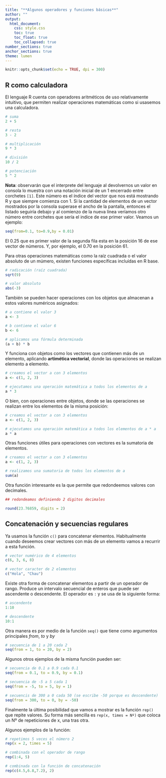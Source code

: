 ```yaml
---
title: "**Algunos operadores y funciones básicas**"
author: ""
output:
  html_document:
    css: style.css
    toc: true
    toc_float: true
    toc_collapsed: true
number_sections: true
anchor_sections: true
theme: lumen
---
```


```r
knitr::opts_chunk$set(echo = TRUE, dpi = 300)
```

## R como calculadora

El lenguaje R cuenta con operadores aritméticos de uso relativamente intuitivo, que permiten realizar operaciones matemáticas como si usasemos una calculadora.


```r
# suma
2 + 5

# resta
3 - 2

# multiplicación
9 * 3

# división
10 / 2

# potenciación
5 ^ 2
```

**Nota**: observarán que el interprete del lenguaje al devolvernos un valor en consola lo muestra con una notación inicial de un 1 encerrado entre corchetes `[1]`.
Este número es el índice del vector que nos está mostrando R y que siempre comienza con 1. Si la cantidad de elementos de un vector mostrados por la consola superase el ancho de la pantalla, entonces el listado seguiría debajo y al comienzo de la nueva línea veríamos otro número entre corchetes que sería el indice de ese primer valor. Veamos un ejemplo:

```r
seq(from=0.1, to=0.9,by = 0.01)


```
El 0.25 que es primer valor de la segunda fila esta en la posición 16 de ese vector de números. Y, por ejemplo, el 0.70 en la posición 61.

Para otras operaciones matemáticas como la raíz cuadrada o el valor absoluto de un múmero, existen funciones específicas incluídas en R base.

```r
# radicación (raíz cuadrada)
sqrt(9)

# valor absoluto
abs(-3)
```

También se pueden hacer operaciones con los objetos que almacenan a estos valores numéricos asignados:

```r
# a contiene el valor 3
a <- 3

# b contiene el valor 6
b <- 6

# aplicamos una fórmula determinada
(a + b) * b
```

Y funciona con objetos como los vectores que contienen más de un elemento, aplicando **artimética vectorial**, donde las operaciones se realizan elemento a elemento.

```r
# creamos el vector a con 3 elementos
a <- c(1, 2, 3)

# ejecutamos una operación matemática a todos los elementos de a
a * 3
```

O bien, con operaciones entre objetos, donde se las operaciones se realizan entre los elementos de la misma posición:

```r
# creamos el vector a con 3 elementos
a <- c(1, 2, 3)

# ejecutamos una operación matemática a todos los elementos de a * a
a * a
```

Otras funciones útiles para operaciones con vectores es la sumatoria de elementos.

```r
# creamos el vector a con 3 elementos
a <- c(1, 2, 3)

# realizamos una sumatoria de todos los elementos de a
sum(a)
```

Otra función interesante es la que permite que redondeemos valores con decimales.

```r
## redondeamos definiendo 2 digitos decimales

round(23.76859, digits = 2)
```


## Concatenación y secuencias regulares

Ya usamos la función `c()` para concatenar elementos. Habitualmente cuando  deseemos crear vectores con más de un elemento vamos a recurrir a esta función.

```r
# vector numérico de 4 elementos
c(6, 3, 6, 8)

# vector caracter de 2 elementos
c("Hola", "Chau")

```

Existe otra forma de concatenar elementos a partir de un operador de rango.
Produce un intervalo secuencial de enteros que puede ser ascendente o descendente.
El operador es `:` y se usa de la siguiente forma:

```r
# ascendente
1:10

# descendente
10:1
```

Otra manera es por medio de la función `seq()` que tiene como argumentos
principales *from*, *to* y *by*

```r
# secuencia de 1 a 20 cada 2
seq(from = 1, to = 20, by = 2)
```

Algunos otros ejemplos de la misma función pueden ser:

```r
# secuencia de 0.1 a 0.9 cada 0.1
seq(from = 0.1, to = 0.9, by = 0.1)

# secuencia de -5 a 5 cada 1
seq(from = -5, to = 5, by = 1)

# secuencis de 300 a 0 cada 50 (se escribe -50 porque es descendente)
seq(from = 300, to = 0, by = -50)
```

Finalmente la última posibilidad que vamos a mostrar es la función `rep()` que repite valores. Su forma más sencilla es `rep(x, times = Nº)`
que coloca un Nº de repeticiones de x, una tras otra.

Algunos ejemplos de la función:

```r
# repetimos 5 veces el número 2
rep(x = 2, times = 5)

# combinada con el operador de rango
rep(1:4, 5)  

# combinada con la función de concatenación
rep(c(4.5,6.8,7.2), 2) 
```












